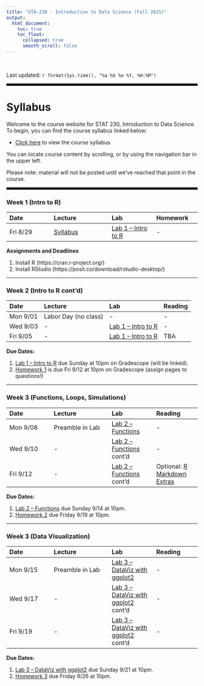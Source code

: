 ---
title: "STA-230 - Introduction to Data Science (Fall 2025)"
output:
  html_document:
    toc: true
    toc_float:
      collapsed: true
      smooth_scroll: false
---

$~$

Last updated: `r format(Sys.time(), "%a %b %e %Y, %H:%M")`

<hr style="border: none; border-top: 5px solid black;">

# Syllabus

Welcome to the course website for STAT 230, Introduction to Data Science. To begin, you can find the course syllabus linked below:

- [Click here](syllabus230f25.html) to view the course syllabus

You can locate course content by scrolling, or by using the navigation bar in the upper left.  

Please note: material will not be posted until we've reached that point in the course.

<hr style="border: none; border-top: 5px solid black;">

### Week 1 (Intro to R)

| Date | Lecture | Lab | Homework |
|:-----|:-------|:-----|:-----|
| Fri 8/29 | [Syllabus](syllabus230f25.html) | [Lab 1 -- Intro to R](Labs/Lab1.html) | - |

**Assignments and Deadlines**

1) Install R (https://cran.r-project.org/)
2) Install RStudio (https://posit.co/download/rstudio-desktop/)

---

### Week 2 (Intro to R cont'd)

| Date | Lecture | Lab | Reading |
|:-----|:-------|:-----|:-----|
| Mon 9/01 | Labor Day (no class) | - | - |
| Wed 9/03 | - | [Lab 1 -- Intro to R](Labs/Lab1.html) | - |
| Fri 9/05 | - | [Lab 1 -- Intro to R](Labs/Lab1.html) | TBA |

**Due Dates:**

1) [Lab 1 -- Intro to R](Labs/Lab1.html) due Sunday at 10pm on Gradescope (will be linked).
2) [Homework 1](Homework/hw1.html) is due Fri 9/12 at 10pm on Gradescope (assign pages to questions!)

---

### Week 3 (Functions, Loops, Simulations)

| Date | Lecture | Lab | Reading |
|:-----|:-------|:-----|:-----|
| Mon 9/08 | Preamble in Lab | [Lab 2 -- Functions](Labs/Lab2_Functions.html) | - |
| Wed 9/10 | - | [Lab 2 -- Functions](Labs/Lab2_Functions.html) cont'd | - |
| Fri 9/12 | - | [Lab 2 -- Functions](Labs/Lab2_Functions.html) cont'd | Optional: [R Markdown Extras](https://r4ds.had.co.nz/r-markdown.html) |

**Due Dates:**

1) [Lab 2 -- Functions](Labs/Lab2_Functions.html) due Sunday 9/14 at 10pm.
2) [Homework 2](Homework/hw2.html) due Friday 9/19 at 10pm.

---

### Week 3 (Data Visualization)

| Date | Lecture | Lab | Reading |
|:-----|:-------|:-----|:-----|
| Mon 9/15 | Preamble in Lab | [Lab 3 -- DataViz with ggplot2](Labs/Lab3_DataViz.html) | - |
| Wed 9/17 | - | [Lab 3 -- DataViz with ggplot2](Labs/Lab3_DataViz.html) cont'd | - |
| Fri 9/19 | - | [Lab 3 -- DataViz with ggplot2](Labs/Lab3_DataViz.html) cont'd | - |

**Due Dates:**

1) [Lab 3 -- DataViz with ggplot2](Labs/Lab3_DataViz.html) due Sunday 9/21 at 10pm.
2) [Homework 3](Homework/hw3.html) due Friday 9/26 at 10pm.

